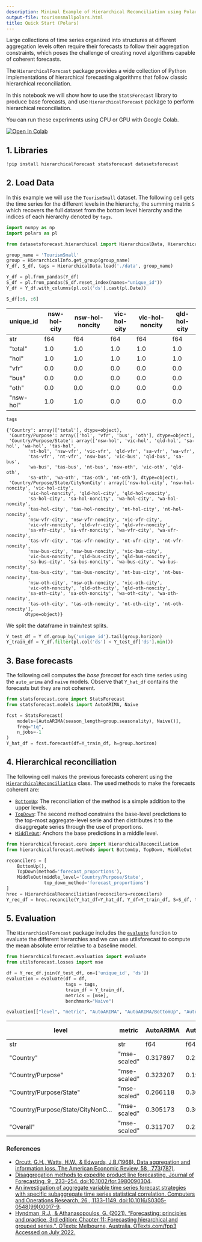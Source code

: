 ```yaml
---
description: Minimal Example of Hierarchical Reconciliation using Polars
output-file: tourismsmallpolars.html
title: Quick Start (Polars)
---
```



Large collections of time series organized into structures at different
aggregation levels often require their forecasts to follow their
aggregation constraints, which poses the challenge of creating novel
algorithms capable of coherent forecasts.

The `HierarchicalForecast` package provides a wide collection of Python
implementations of hierarchical forecasting algorithms that follow
classic hierarchical reconciliation.

In this notebook we will show how to use the `StatsForecast` library to
produce base forecasts, and use `HierarchicalForecast` package to
perform hierarchical reconciliation.

You can run these experiments using CPU or GPU with Google Colab.

<a href="https://colab.research.google.com/github/Nixtla/hierarchicalforecast/blob/main/nbs/examples/TourismSmall.ipynb" target="_parent"><img src="https://colab.research.google.com/assets/colab-badge.svg" alt="Open In Colab"/></a>

## 1. Libraries

```python
!pip install hierarchicalforecast statsforecast datasetsforecast
```

## 2. Load Data

In this example we will use the `TourismSmall` dataset. The following
cell gets the time series for the different levels in the hierarchy, the
summing matrix `S` which recovers the full dataset from the bottom level
hierarchy and the indices of each hierarchy denoted by `tags`.

```python
import numpy as np
import polars as pl

from datasetsforecast.hierarchical import HierarchicalData, HierarchicalInfo
```


```python
group_name = 'TourismSmall'
group = HierarchicalInfo.get_group(group_name)
Y_df, S_df, tags = HierarchicalData.load('./data', group_name)

Y_df = pl.from_pandas(Y_df)
S_df = pl.from_pandas(S_df.reset_index(names="unique_id"))
Y_df = Y_df.with_columns(pl.col('ds').cast(pl.Date))
```


```python
S_df[:6, :6]
```

| unique_id | nsw-hol-city | nsw-hol-noncity | vic-hol-city | vic-hol-noncity | qld-hol-city |
|----|----|----|----|----|----|
| str | f64 | f64 | f64 | f64 | f64 |
| "total" | 1.0 | 1.0 | 1.0 | 1.0 | 1.0 |
| "hol" | 1.0 | 1.0 | 1.0 | 1.0 | 1.0 |
| "vfr" | 0.0 | 0.0 | 0.0 | 0.0 | 0.0 |
| "bus" | 0.0 | 0.0 | 0.0 | 0.0 | 0.0 |
| "oth" | 0.0 | 0.0 | 0.0 | 0.0 | 0.0 |
| "nsw-hol" | 1.0 | 1.0 | 0.0 | 0.0 | 0.0 |

```python
tags
```

``` text
{'Country': array(['total'], dtype=object),
 'Country/Purpose': array(['hol', 'vfr', 'bus', 'oth'], dtype=object),
 'Country/Purpose/State': array(['nsw-hol', 'vic-hol', 'qld-hol', 'sa-hol', 'wa-hol', 'tas-hol',
        'nt-hol', 'nsw-vfr', 'vic-vfr', 'qld-vfr', 'sa-vfr', 'wa-vfr',
        'tas-vfr', 'nt-vfr', 'nsw-bus', 'vic-bus', 'qld-bus', 'sa-bus',
        'wa-bus', 'tas-bus', 'nt-bus', 'nsw-oth', 'vic-oth', 'qld-oth',
        'sa-oth', 'wa-oth', 'tas-oth', 'nt-oth'], dtype=object),
 'Country/Purpose/State/CityNonCity': array(['nsw-hol-city', 'nsw-hol-noncity', 'vic-hol-city',
        'vic-hol-noncity', 'qld-hol-city', 'qld-hol-noncity',
        'sa-hol-city', 'sa-hol-noncity', 'wa-hol-city', 'wa-hol-noncity',
        'tas-hol-city', 'tas-hol-noncity', 'nt-hol-city', 'nt-hol-noncity',
        'nsw-vfr-city', 'nsw-vfr-noncity', 'vic-vfr-city',
        'vic-vfr-noncity', 'qld-vfr-city', 'qld-vfr-noncity',
        'sa-vfr-city', 'sa-vfr-noncity', 'wa-vfr-city', 'wa-vfr-noncity',
        'tas-vfr-city', 'tas-vfr-noncity', 'nt-vfr-city', 'nt-vfr-noncity',
        'nsw-bus-city', 'nsw-bus-noncity', 'vic-bus-city',
        'vic-bus-noncity', 'qld-bus-city', 'qld-bus-noncity',
        'sa-bus-city', 'sa-bus-noncity', 'wa-bus-city', 'wa-bus-noncity',
        'tas-bus-city', 'tas-bus-noncity', 'nt-bus-city', 'nt-bus-noncity',
        'nsw-oth-city', 'nsw-oth-noncity', 'vic-oth-city',
        'vic-oth-noncity', 'qld-oth-city', 'qld-oth-noncity',
        'sa-oth-city', 'sa-oth-noncity', 'wa-oth-city', 'wa-oth-noncity',
        'tas-oth-city', 'tas-oth-noncity', 'nt-oth-city', 'nt-oth-noncity'],
       dtype=object)}
```

We split the dataframe in train/test splits.

```python
Y_test_df = Y_df.group_by('unique_id').tail(group.horizon)
Y_train_df = Y_df.filter(pl.col('ds') < Y_test_df['ds'].min())
```

## 3. Base forecasts

The following cell computes the *base forecast* for each time series
using the `auto_arima` and `naive` models. Observe that `Y_hat_df`
contains the forecasts but they are not coherent.

```python
from statsforecast.core import StatsForecast
from statsforecast.models import AutoARIMA, Naive
```


```python
fcst = StatsForecast(
    models=[AutoARIMA(season_length=group.seasonality), Naive()], 
    freq="1q", 
    n_jobs=-1
)
Y_hat_df = fcst.forecast(df=Y_train_df, h=group.horizon)
```

## 4. Hierarchical reconciliation

The following cell makes the previous forecasts coherent using the
[`HierarchicalReconciliation`](https://Nixtla.github.io/hierarchicalforecast/src/core.html#hierarchicalreconciliation)
class. The used methods to make the forecasts coherent are:

-   [`BottomUp`](https://Nixtla.github.io/hierarchicalforecast/src/methods.html#bottomup):
    The reconciliation of the method is a simple addition to the upper
    levels.
-   [`TopDown`](https://Nixtla.github.io/hierarchicalforecast/src/methods.html#topdown):
    The second method constrains the base-level predictions to the
    top-most aggregate-level serie and then distributes it to the
    disaggregate series through the use of proportions.
-   [`MiddleOut`](https://Nixtla.github.io/hierarchicalforecast/src/methods.html#middleout):
    Anchors the base predictions in a middle level.

```python
from hierarchicalforecast.core import HierarchicalReconciliation
from hierarchicalforecast.methods import BottomUp, TopDown, MiddleOut
```


```python
reconcilers = [
    BottomUp(),
    TopDown(method='forecast_proportions'),
    MiddleOut(middle_level='Country/Purpose/State', 
              top_down_method='forecast_proportions')
]
hrec = HierarchicalReconciliation(reconcilers=reconcilers)
Y_rec_df = hrec.reconcile(Y_hat_df=Y_hat_df, Y_df=Y_train_df, S=S_df, tags=tags)
```

## 5. Evaluation

The `HierarchicalForecast` package includes the
[`evaluate`](https://Nixtla.github.io/hierarchicalforecast/src/evaluation.html#evaluate)
function to evaluate the different hierarchies and we can use
utilsforecast to compute the mean absolute error relative to a baseline
model.

```python
from hierarchicalforecast.evaluation import evaluate
from utilsforecast.losses import mse
```


```python
df = Y_rec_df.join(Y_test_df, on=['unique_id', 'ds'])
evaluation = evaluate(df = df,
                      tags = tags,
                      train_df = Y_train_df,
                      metrics = [mse],
                      benchmark="Naive")

evaluation[["level", "metric", "AutoARIMA", "AutoARIMA/BottomUp", "AutoARIMA/TopDown_method-forecast_proportions"]]
```

| level | metric | AutoARIMA | AutoARIMA/BottomUp | AutoARIMA/TopDown_method-forecast_proportions |
|----|----|----|----|----|
| str | str | f64 | f64 | f64 |
| "Country" | "mse-scaled" | 0.317897 | 0.226999 | 0.317897 |
| "Country/Purpose" | "mse-scaled" | 0.323207 | 0.199359 | 0.251368 |
| "Country/Purpose/State" | "mse-scaled" | 0.266118 | 0.305711 | 0.308241 |
| "Country/Purpose/State/CityNonC… | "mse-scaled" | 0.305173 | 0.305173 | 0.305913 |
| "Overall" | "mse-scaled" | 0.311707 | 0.234934 | 0.289406 |

### References

-   [Orcutt, G.H., Watts, H.W., & Edwards, J.B.(1968). Data aggregation
    and information loss. The American Economic Review, 58 ,
    773(787)](http://www.jstor.org/stable/1815532).
-   [Disaggregation methods to expedite product line forecasting.
    Journal of Forecasting, 9 , 233–254.
    doi:10.1002/for.3980090304](https://onlinelibrary.wiley.com/doi/abs/10.1002/for.3980090304).<br/>
-   [An investigation of aggregate variable time series forecast
    strategies with specific subaggregate time series statistical
    correlation. Computers and Operations Research, 26 , 1133–1149.
    doi:10.1016/S0305-0548(99)00017-9](https://doi.org/10.1016/S0305-0548(99)00017-9).
-   [Hyndman, R.J., & Athanasopoulos, G. (2021). “Forecasting:
    principles and practice, 3rd edition: Chapter 11: Forecasting
    hierarchical and grouped series.”. OTexts: Melbourne, Australia.
    OTexts.com/fpp3 Accessed on July
    2022.](https://otexts.com/fpp3/hierarchical.html)

